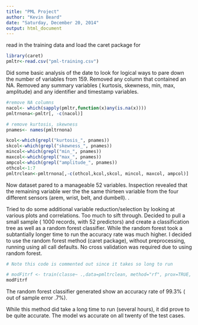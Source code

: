 ```yaml
---
title: "PML Project"
author: "Kevin Beard"
date: "Saturday, December 20, 2014"
output: html_document
---
```


read in the training data and load the caret package for 

```r

library(caret)
pmltr<-read.csv("pml-training.csv")
```

Did some basic analysis of the date to look for logical ways to pare down the number of variables from 159. Removed any column that contained an NA.  Removed any summary variables ( kurtosis, skewness, min, max, amplitude) and any identifier and timestamp variables.


```r
#remove NA columns
nacol<- which(sapply(pmltr,function(x)any(is.na(x))))
pmltrnona<-pmltr[, -c(nacol)]

# remove kurtosis, skewness
pnames<- names(pmltrnona)

kcol<-which(grepl("kurtosis_", pnames))
skcol<-which(grepl("skewness_", pnames))
mincol<-which(grepl("min_", pnames))
maxcol<-which(grepl("max_", pnames))
ampcol<-which(grepl("amplitude_", pnames))
othcol<-1:7
pmltrclean<-pmltrnona[,-c(othcol,kcol,skcol, mincol, maxcol, ampcol)]


```

Now dataset pared to a manageable 52 variables.  Inspection revealed that the remaining variable wer the the same thirteen variable from the four different sensors (arem, wrist, belt, and dumbell). .

Tried to do some additional variable reduction/selection by looking at various plots and correlations.  Too much to sift through.  Decided to pull a small sample ( 1000 records, with 52 predictors) and create a classification tree as well as a random forest classifier.  While the random forest took a subtantially longer time to run the accuracy rate was much higher.  I decided to use the random forest method (caret package), without preprocessing, running using all call defaults. No cross validation was required due to using random forest. 


```r
# Note this code is commented out since it takes so long to run

# modFitrf <- train(classe~ .,data=pmltrclean, method="rf", prox=TRUE, importance=TRUE)
modFitrf
```

The random forest classifier generated show an accuracy rate of 99.3% ( out of sample error .7%).

While this method did take a long time to run (several hours), it did prove to be quite accurate.  The model ws accurate on all twenty of the test cases. 
